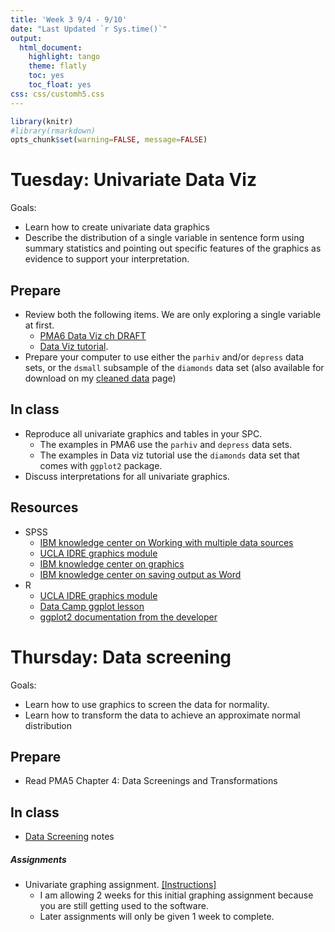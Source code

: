 ```yaml
---
title: 'Week 3 9/4 - 9/10'
date: "Last Updated `r Sys.time()`"
output:
  html_document:
    highlight: tango
    theme: flatly
    toc: yes
    toc_float: yes
css: css/customh5.css
---
```


```r
library(knitr)
#library(rmarkdown)
opts_chunk$set(warning=FALSE, message=FALSE) 
```


# Tuesday: Univariate Data Viz
Goals: 

* Learn how to create univariate data graphics
* Describe the distribution of a single variable in sentence form using summary statistics and pointing out specific features of the graphics as evidence to support your interpretation. 

## Prepare 
* Review both the following items. We are only exploring a single variable at first.
    - [PMA6 Data Viz ch DRAFT](docs/pma6_ch4_draft.pdf)
    - [Data Viz tutorial](https://norcalbiostat.github.io/MATH130/materials/day56-data-viz.html). 
* Prepare your computer to use either the `parhiv` and/or `depress` data sets, or the `dsmall` subsample of the `diamonds` data set (also available for download on my [cleaned data](https://norcalbiostat.netlify.com/data/cleaned_data/) page)
          

## In class
* Reproduce all univariate graphics and tables in your SPC. 
    - The examples in PMA6 use the `parhiv` and `depress` data sets. 
    - The examples in Data viz tutorial use the `diamonds` data set that comes with `ggplot2` package. 
* Discuss interpretations for all univariate graphics. 


## Resources
* SPSS
    - [IBM knowledge center on Working with multiple data sources](https://www.ibm.com/support/knowledgecenter/en/SSLVMB_22.0.0/com.ibm.spss.statistics.help/spss/base/multiple_datasets_intro.htm)
    - [UCLA IDRE graphics module](https://stats.idre.ucla.edu/spss/seminars/spssgraphics/graphics-in-spss/)
    - [IBM knowledge center on graphics](https://www.ibm.com/support/knowledgecenter/en/SSLVMB_22.0.0/com.ibm.spss.statistics.help/spss/base/idh_idc_cg_help_main.htm)
    - [IBM knowledge center on saving output as Word](https://www.ibm.com/support/knowledgecenter/en/SSLVMB_24.0.0/spss/tutorials/outputtut_msapps.html)
* R
    - [UCLA IDRE graphics module](https://stats.idre.ucla.edu/r/modules/exploring-data-with-graphics/)
    - [Data Camp ggplot lesson](https://www.datacamp.com/courses/data-visualization-with-ggplot2-1)
    - [ggplot2 documentation from the developer](http://ggplot2.tidyverse.org/index.html)


# Thursday: Data screening
Goals: 

* Learn how to use graphics to screen the data for normality. 
* Learn how to transform the data to achieve an approximate normal distribution

## Prepare
* Read PMA5 Chapter 4: Data Screenings and Transformations


## In class
* [Data Screening](docs/lec03_data_screen.html) notes


##### Assignments
* Univariate graphing assignment. [[Instructions]](hw/Univ_Graphing.html)
    - I am allowing 2 weeks for this initial graphing assignment because you are still getting used to the software. 
    - Later assignments will only be given 1 week to complete. 

          



